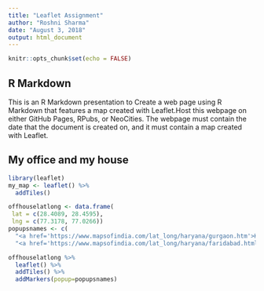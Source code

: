 ---
title: "Leaflet Assignment"
author: "Roshni Sharma"
date: "August 3, 2018"
output: html_document
---

```{r setup, include=FALSE}
knitr::opts_chunk$set(echo = FALSE)
```

## R Markdown

This is an R Markdown presentation to Create a web page using R Markdown that features a map created with Leaflet.Host this webpage on either GitHub Pages, RPubs, or NeoCities.
The webpage must contain the date that the document is created on, and it must contain a map created with Leaflet. 


## My office and my house

```{r cars, echo = FALSE}
library(leaflet)
my_map <- leaflet() %>% 
  addTiles()

offhouselatlong <- data.frame(
 lat = c(28.4089, 28.4595),
 lng = c(77.3178, 77.0266))
popupsnames <- c(
  "<a href='https://www.mapsofindia.com/lat_long/haryana/gurgaon.htm'>Home Faridabad</a>",
  "<a href='https://www.mapsofindia.com/lat_long/haryana/faridabad.html'>Gurgaon Office</a>")

offhouselatlong %>% 
  leaflet() %>%
  addTiles() %>%
  addMarkers(popup=popupsnames)

```
